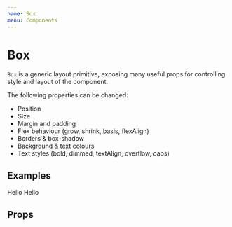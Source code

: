 ```yaml
---
name: Box
menu: Components
---
```



# Box

`Box` is a generic layout primitive, exposing many useful props for controlling style and layout of the component.

The following properties can be changed:

-   Position
-   Size
-   Margin and padding
-   Flex behaviour (grow, shrink, basis, flexAlign)
-   Borders & box-shadow
-	Background & text colours
-   Text styles (bold, dimmed, textAlign, overflow, caps)

## Examples

<Playground>
	<Box borderBottom="thin" pb="s">
		Hello
	</Box>
	<Box
		bold
		breakpoints="s"
		mt={['xs', 'l']}
		p="s"
		boxShadow="soft"
	>
		Hello
	</Box>
</Playground>

## Props

<Props of={Box} />
